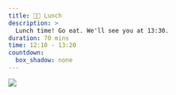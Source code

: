 ```yaml
---
title: 🥗🍴 Lunch
description: >
  Lunch time! Go eat. We'll see you at 13:30.
duration: 70 mins
time: 12:10 - 13:20
countdown:
  box_shadow: none
---
```


![](slides/img/eva-lunch.png)